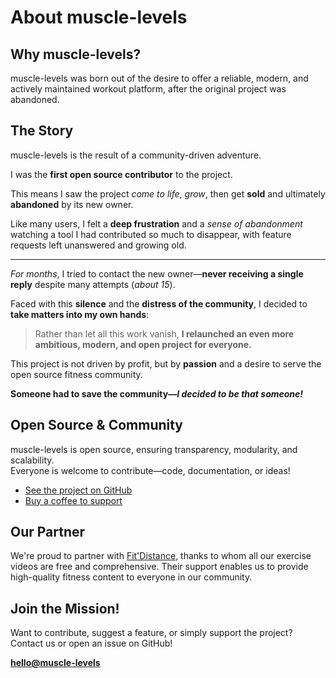 
# About muscle-levels

## Why muscle-levels?

muscle-levels was born out of the desire to offer a reliable, modern, and actively maintained workout platform, after the original project <WorkoutLol variant="muted" /> was abandoned.

## The Story

muscle-levels is the result of a community-driven adventure.

I was the **first open source contributor** to the <WorkoutLol variant="muted" /> project.

This means I saw the project *come to life*, *grow*, then get **sold** and ultimately **abandoned** by its new owner.

Like many users, I felt a **deep frustration** and a *sense of abandonment* watching a tool I had contributed so much to disappear, with feature requests left unanswered and growing old.

---

*For months*, I tried to contact the new owner—**never receiving a single reply** despite many attempts (*about 15*).

Faced with this **silence** and the **distress of the community**, I decided to **take matters into my own hands**:

> Rather than let all this work vanish, **I relaunched an even more ambitious, modern, and open project for everyone.**

This project is not driven by profit, but by **passion** and a desire to serve the open source fitness community.

**Someone had to save the community—_I decided to be that someone!_**

## Open Source & Community

muscle-levels is open source, ensuring transparency, modularity, and scalability.  
Everyone is welcome to contribute—code, documentation, or ideas!

- [See the project on GitHub](https://github.com/Snouzy/workout-cool)
- [Buy a coffee to support](https://ko-fi.com/workoutcool)

## Our Partner

We're proud to partner with [Fit'Distance](https://fitdistance.io), thanks to whom all our exercise videos are free and comprehensive. Their support enables us to provide high-quality fitness content to everyone in our community.

## Join the Mission!

Want to contribute, suggest a feature, or simply support the project?  
Contact us or open an issue on GitHub!

**[hello@muscle-levels](mailto:hello@muscle-levels)**

